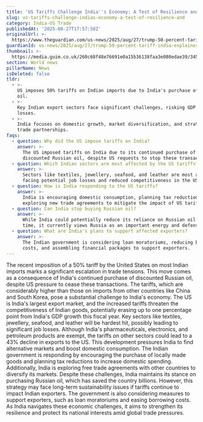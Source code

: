 ```yaml
---
title: 'US Tariffs Challenge India''s Economy: A Test of Resilience and Strategy'
slug: us-tariffs-challenge-indias-economy-a-test-of-resilience-and
category: India-US Trade
publishedAt: '2025-08-27T17:57:58Z'
originalUrl: >-
  https://www.theguardian.com/us-news/2025/aug/27/trump-50-percent-tariff-india-explainer
guardianId: us-news/2025/aug/27/trump-50-percent-tariff-india-explainer
thumbnail: >-
  https://media.guim.co.uk/260c68f48e76691e0a15b36138faa3e080edae39/345_0_2740_2192/500.jpg
section: World news
pillarName: News
isDeleted: false
tldr:
  - >-
    US imposes 50% tariffs on Indian imports due to India's purchase of Russian
    oil.
  - >-
    Key Indian export sectors face significant challenges, risking GDP and job
    losses.
  - >-
    India focuses on domestic growth, market diversification, and strategic
    trade partnerships.
faqs:
  - question: Why did the US impose tariffs on India?
    answer: >-
      The US imposed tariffs on India due to its continued purchase of
      discounted Russian oil, despite US requests to stop these transactions.
  - question: Which Indian sectors are most affected by the US tariffs?
    answer: >-
      Sectors like textiles, jewellery, seafood, and leather are most affected,
      facing potential job losses and reduced competitiveness in the US market.
  - question: How is India responding to the US tariffs?
    answer: >-
      India is encouraging domestic consumption, planning tax reductions, and
      exploring new trade agreements to mitigate the impact of US tariffs.
  - question: Can India stop buying Russian oil?
    answer: >-
      While India could potentially reduce its reliance on Russian oil over
      time, it currently views Russia as an important energy and defense ally.
  - question: What are India's plans to support affected exporters?
    answer: >-
      The Indian government is considering loan moratoriums, reducing borrowing
      costs, and assembling financial packages to support exporters.
---
```

The recent imposition of a 50% tariff by the United States on most Indian imports marks a significant escalation in trade tensions. This move comes as a consequence of India's continued purchase of discounted Russian oil, despite US pressure to cease these transactions. The tariffs, which are considerably higher than those on imports from other countries like China and South Korea, pose a substantial challenge to India's economy. The US is India's largest export market, and the increased tariffs threaten the competitiveness of Indian goods, potentially erasing up to one percentage point from India's GDP growth this fiscal year. Key sectors like textiles, jewellery, seafood, and leather will be hardest hit, possibly leading to significant job losses. Although India's pharmaceuticals, electronics, and petroleum products are exempt, the tariffs on other sectors could lead to a 43% decline in exports to the US. This development pressures India to find alternative markets and boost domestic consumption. The Indian government is responding by encouraging the purchase of locally made goods and planning tax reductions to increase domestic spending. Additionally, India is exploring free trade agreements with other countries to diversify its markets. Despite these challenges, India maintains its stance on purchasing Russian oil, which has saved the country billions. However, this strategy may face long-term sustainability issues if tariffs continue to impact Indian exporters. The government is also considering measures to support exporters, such as loan moratoriums and easing borrowing costs. As India navigates these economic challenges, it aims to strengthen its resilience and protect its national interests amid global trade pressures.
